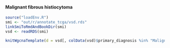 #### Malignant fibrous histiocytoma

```r
source("loadEnv.R")
smi <- "out/r/annotate_tcga/vsd.rds"
linkSmiToRmdAndBookDir(smi)
vsd <- readRDS(smi)

knitWgcnaTemplate(d = vsd[, colData(vsd)$primary_diagnosis %in% "Malignant fibrous histiocytoma"])
```
